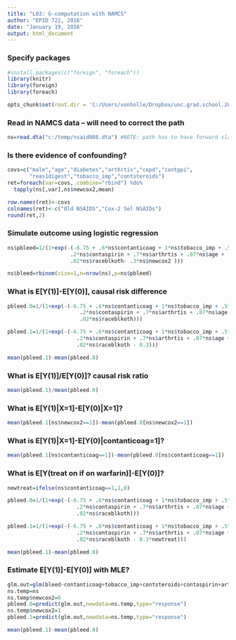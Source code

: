 ```yaml
---
title: "L03: G-computation with NAMCS"
author: "EPID 722, 2016"
date: "January 19, 2016"
output: html_document
---
```


### Specify packages

```r
#install.packages(c("foreign", "foreach"))
library(knitr)
library(foreign)
library(foreach)
```

```r
opts_chunk$set(root.dir = 'C:/Users/vonholle/Dropbox/unc.grad.school.2016.spring/epid.722/data')
```

### Read in NAMCS data -- will need to correct the path

```r
ns=read.dta("c:/temp/nsaid008.dta") #NOTE: path has to have forward slashes 
```

### Is there evidence of confounding?

```r
covs=c("male","age","diabetes","arthrtis","copd","contppi",
       "reas1digest","tobacco_imp","contsteroids")
ret=foreach(var=covs,.combine="rbind") %do%
  tapply(ns[,var],ns$newcox2,mean)

row.names(ret)<-covs
colnames(ret)<-c("Old NSAIDS","Cox-2 Sel NSAIDs")
round(ret,2)
```

### Simulate outcome using logistic regression

```r
ns$pbleed=1/(1+exp(-(-6.75 + .6*ns$contanticoag + 1*ns$tobacco_imp + .5*ns$contsteroids + 
                    .2*ns$contaspirin + .7*ns$arthrtis + .07*ns$age + .3*ns$male + 
                    .02*ns$raceblkoth- .3*ns$newcox2 )))

ns$bleed=rbinom(size=1,n=nrow(ns),p=ns$pbleed)
```

### What is E[Y(1)]-E[Y(0)], causal risk difference

```r
pbleed.0=1/(1+exp(-(-6.75 + .6*ns$contanticoag + 1*ns$tobacco_imp + .5*ns$contsteroids + 
                       .2*ns$contaspirin + .7*ns$arthrtis + .07*ns$age + .3*ns$male + 
                       .02*ns$raceblkoth)))

pbleed.1=1/(1+exp(-(-6.75 + .6*ns$contanticoag + 1*ns$tobacco_imp + .5*ns$contsteroids + 
                      .2*ns$contaspirin + .7*ns$arthrtis + .07*ns$age + .3*ns$male + 
                      .02*ns$raceblkoth - 0.3)))

mean(pbleed.1)-mean(pbleed.0)
```

### What is E[Y(1)]/E[Y(0)]? causal risk ratio

```r
mean(pbleed.1)/mean(pbleed.0)
```

### What is E[Y(1)|X=1]-E[Y(0)|X=1]?

```r
mean(pbleed.1[ns$newcox2==1])-mean(pbleed.0[ns$newcox2==1])
```

### What is E[Y(1)|X=1]-E[Y(0)|contanticoag=1]?

```r
mean(pbleed.1[ns$contanticoag==1])-mean(pbleed.0[ns$contanticoag==1])
```

### What is E[Y(treat on if on warfarin)]-E[Y(0)]?

```r
newtreat=ifelse(ns$contanticoag==1,1,0)

pbleed.0=1/(1+exp(-(-6.75 + .6*ns$contanticoag + 1*ns$tobacco_imp + .5*ns$contsteroids + 
                      .2*ns$contaspirin + .7*ns$arthrtis + .07*ns$age + .3*ns$male + 
                      .02*ns$raceblkoth)))

pbleed.1=1/(1+exp(-(-6.75 + .6*ns$contanticoag + 1*ns$tobacco_imp + .5*ns$contsteroids + 
                      .2*ns$contaspirin + .7*ns$arthrtis + .07*ns$age + .3*ns$male + 
                      .02*ns$raceblkoth - 0.3*newtreat)))

mean(pbleed.1)-mean(pbleed.0)
```

### Estimate E[Y(1)]-E[Y(0)] with MLE?

```r
glm.out=glm(bleed~contanticoag+tobacco_imp+contsteroids+contaspirin+arthrtis+age+male+raceblkoth+newcox2,family=binomial,data=ns)
ns.temp=ns
ns.temp$newcox2=0
pbleed.0=predict(glm.out,newdata=ns.temp,type="response")
ns.temp$newcox2=1
pbleed.1=predict(glm.out,newdata=ns.temp,type="response")

mean(pbleed.1)-mean(pbleed.0)
```
